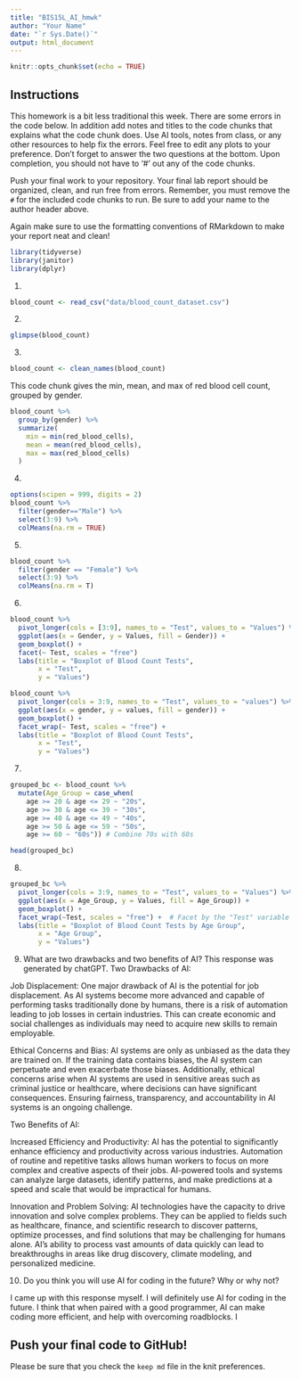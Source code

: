 ```yaml
---
title: "BIS15L_AI_hmwk"
author: "Your Name"
date: "`r Sys.Date()`"
output: html_document
---
```


```r
knitr::opts_chunk$set(echo = TRUE)
```

## Instructions
This homework is a bit less traditional this week. There are some errors in the code below. In addition add notes and titles to the code chunks that explains what the code chunk does. Use AI tools, notes from class, or any other resources to help fix the errors. Feel free to edit any plots to your preference. Don't forget to answer the two questions at the bottom. Upon completion, you should not have to '#' out any of the code chunks.

Push your final work to your repository. Your final lab report should be organized, clean, and run free from errors. Remember, you must remove the `#` for the included code chunks to run. Be sure to add your name to the author header above.   

Again make sure to use the formatting conventions of RMarkdown to make your report neat and clean!  


```r
library(tidyverse)
library(janitor)
library(dplyr)
```

1.
```r
blood_count <- read_csv("data/blood_count_dataset.csv")
```

2. 
```r
glimpse(blood_count)
```

3. 

```r
blood_count <- clean_names(blood_count)
```

This code chunk gives the min, mean, and max of red blood cell count, grouped by gender.
```r
blood_count %>%
  group_by(gender) %>%
  summarize(
    min = min(red_blood_cells),
    mean = mean(red_blood_cells),
    max = max(red_blood_cells)
  )
```

4. 
```r
options(scipen = 999, digits = 2)
blood_count %>% 
  filter(gender=="Male") %>%
  select(3:9) %>%
  colMeans(na.rm = TRUE)

```

5. 
```r
blood_count %>% 
  filter(gender == "Female") %>%
  select(3:9) %>%
  colMeans(na.rm = T)
```


6. 
```r
blood_count %>%
  pivot_longer(cols = [3:9], names_to = "Test", values_to = "Values") %>%
  ggplot(aes(x = Gender, y = Values, fill = Gender)) +
  geom_boxplot() +
  facet(~ Test, scales = "free") 
  labs(title = "Boxplot of Blood Count Tests",
       x = "Test",
       y = "Values")
```

```r
blood_count %>%
  pivot_longer(cols = 3:9, names_to = "Test", values_to = "values") %>%
  ggplot(aes(x = gender, y = values, fill = gender)) +
  geom_boxplot() +
  facet_wrap(~ Test, scales = "free") +
  labs(title = "Boxplot of Blood Count Tests",
       x = "Test",
       y = "Values")
```

7. 


```r
grouped_bc <- blood_count %>%
  mutate(Age_Group = case_when(
    age >= 20 & age <= 29 ~ "20s",
    age >= 30 & age <= 39 ~ "30s",
    age >= 40 & age <= 49 ~ "40s",
    age >= 50 & age <= 59 ~ "50s",
    age >= 60 ~ "60s")) # Combine 70s with 60s

head(grouped_bc)
```

8. 
```r
grouped_bc %>%
  pivot_longer(cols = 3:9, names_to = "Test", values_to = "Values") %>%
  ggplot(aes(x = Age_Group, y = Values, fill = Age_Group)) +
  geom_boxplot() +
  facet_wrap(~Test, scales = "free") +  # Facet by the "Test" variable
  labs(title = "Boxplot of Blood Count Tests by Age Group",
       x = "Age Group",
       y = "Values")
```

9. What are two drawbacks and two benefits of AI? 
This response was generated by chatGPT.
Two Drawbacks of AI:

Job Displacement: One major drawback of AI is the potential for job displacement. As AI systems become more advanced and capable of performing tasks traditionally done by humans, there is a risk of automation leading to job losses in certain industries. This can create economic and social challenges as individuals may need to acquire new skills to remain employable.

Ethical Concerns and Bias: AI systems are only as unbiased as the data they are trained on. If the training data contains biases, the AI system can perpetuate and even exacerbate those biases. Additionally, ethical concerns arise when AI systems are used in sensitive areas such as criminal justice or healthcare, where decisions can have significant consequences. Ensuring fairness, transparency, and accountability in AI systems is an ongoing challenge.

Two Benefits of AI:

Increased Efficiency and Productivity: AI has the potential to significantly enhance efficiency and productivity across various industries. Automation of routine and repetitive tasks allows human workers to focus on more complex and creative aspects of their jobs. AI-powered tools and systems can analyze large datasets, identify patterns, and make predictions at a speed and scale that would be impractical for humans.

Innovation and Problem Solving: AI technologies have the capacity to drive innovation and solve complex problems. They can be applied to fields such as healthcare, finance, and scientific research to discover patterns, optimize processes, and find solutions that may be challenging for humans alone. AI's ability to process vast amounts of data quickly can lead to breakthroughs in areas like drug discovery, climate modeling, and personalized medicine.




10. Do you think you will use AI for coding in the future? Why or why not?

I came up with this response myself.
I will definitely use AI for coding in the future. I think that when paired with a good programmer, AI can make coding more efficient, and help with overcoming roadblocks. I

## Push your final code to GitHub!
Please be sure that you check the `keep md` file in the knit preferences. 